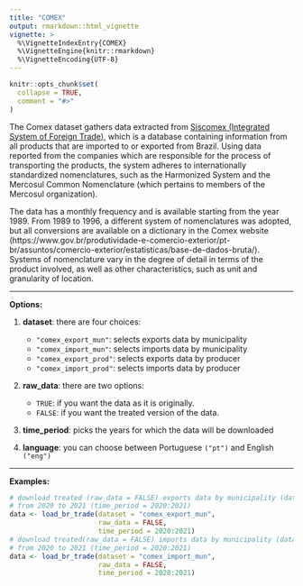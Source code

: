 ```yaml
---
title: "COMEX"
output: rmarkdown::html_vignette
vignette: >
  %\VignetteIndexEntry{COMEX}
  %\VignetteEngine{knitr::rmarkdown}
  %\VignetteEncoding{UTF-8}
---
```


```r
knitr::opts_chunk$set(
  collapse = TRUE,
  comment = "#>"
)
```

The Comex dataset gathers data extracted from [Siscomex (Integrated System of Foreign Trade)](https://www.gov.br/produtividade-e-comercio-exterior/pt-br/assuntos/comercio-exterior/estatisticas/base-de-dados-bruta/), which is a database containing information from all products that are imported to or exported from Brazil. Using data reported from the companies which are responsible for the process of transporting the products, the system adheres to internationally standardized nomenclatures, such as the Harmonized System and the Mercosul Common Nomenclature (which pertains to members of the Mercosul organization). 

The data has a monthly frequency and is available starting from the year 1989. From 1989 to 1996, a different system of nomenclatures was adopted, but all conversions are available on a dictionary in the Comex website (https://www.gov.br/produtividade-e-comercio-exterior/pt-br/assuntos/comercio-exterior/estatisticas/base-de-dados-bruta/). Systems of nomenclature vary in the degree of detail in terms of the product involved, as well as other characteristics, such as unit and granularity of location. 

***
**Options:**

  1. **dataset**: there are four choices:
      * `"comex_export_mun"`: selects exports data by municipality
      * `"comex_import_mun"`: selects imports data by municipality
      * `"comex_export_prod"`: selects exports data by producer
      * `"comex_import_prod"`: selects imports data by producer

  2. **raw_data**: there are two options:
      * `TRUE`: if you want the data as it is originally.
      * `FALSE`: if you want the treated version of the data. 
  
  3. **time_period**: picks the years for which the data will be downloaded

  4. **language**: you can choose between Portuguese `("pt")` and English `("eng")`
  
***

**Examples:**

```r
# download treated (raw_data = FALSE) exports data by municipality (dataset = "comex_export_mun")
# from 2020 to 2021 (time_period = 2020:2021)
data <- load_br_trade(dataset = "comex_export_mun", 
                      raw_data = FALSE, 
                      time_period = 2020:2021)
# download treated(raw_data = FALSE) imports data by municipality (dataset = "comex_import_mun")
# from 2020 to 2021 (time_period = 2020:2021) 
data <- load_br_trade(dataset = "comex_import_mun",
                      raw_data = FALSE, 
                      time_period = 2020:2021)
```
